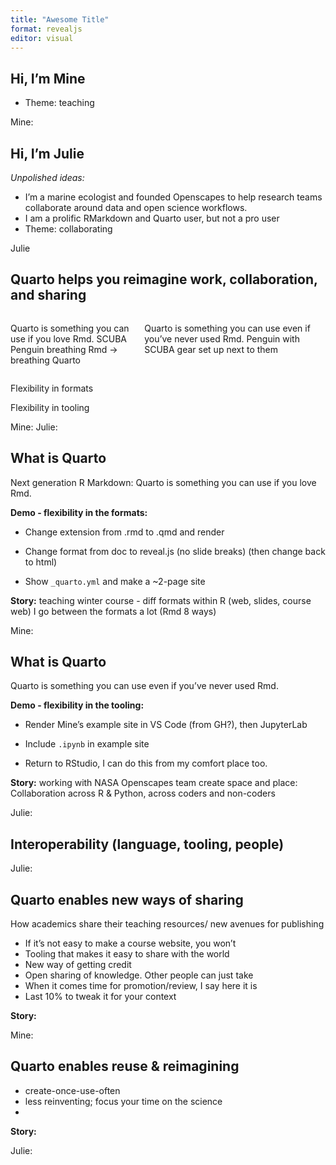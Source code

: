 ```yaml
---
title: "Awesome Title"
format: revealjs
editor: visual
---
```


## Hi, I'm Mine

-   Theme: teaching

::: {.notes}
Mine:
:::

## Hi, I'm Julie

*Unpolished ideas:*

-   I'm a marine ecologist and founded Openscapes to help research teams collaborate around data and open science workflows.
-   I am a prolific RMarkdown and Quarto user, but not a pro user
-   Theme: collaborating

::: {.notes}
Julie
:::

## Quarto helps you reimagine work, collaboration, and sharing



:::: {.columns}

::: {.column width="40%"}
Quarto is something you can use if you love Rmd.
SCUBA Penguin breathing Rmd -> breathing Quarto
:::

::: {.column width="60%"}
Quarto is something you can use even if you’ve never used Rmd.
Penguin with SCUBA gear set up next to them
:::

::::

Flexibility in formats

Flexibility in tooling

::: {.notes}
Mine: 
Julie:
:::

## What is Quarto

Next generation R Markdown: Quarto is something you can use if you love Rmd.

**Demo - flexibility in the formats:**

-   Change extension from .rmd to .qmd and render

-   Change format from doc to reveal.js (no slide breaks) (then change back to html)

-   Show `_quarto.yml` and make a \~2-page site

**Story:** teaching winter course - diff formats within R (web, slides, course web) I go between the formats a lot (Rmd 8 ways)

::: {.notes}
Mine: 
:::

## What is Quarto

Quarto is something you can use even if you've never used Rmd.

**Demo - flexibility in the tooling:**

-   Render Mine's example site in VS Code (from GH?), then JupyterLab

-   Include `.ipynb` in example site

-   Return to RStudio, I can do this from my comfort place too.

**Story:** working with NASA Openscapes team create space and place: Collaboration across R & Python, across coders and non-coders

::: notes
Julie:
:::

## Interoperability (language, tooling, people)

::: notes
Julie:
:::

## Quarto enables new ways of sharing

How academics share their teaching resources/ new avenues for publishing

- If it’s not easy to make a course website, you won’t
- Tooling that makes it easy to share with the world 
- New way of getting credit
- Open sharing of knowledge. Other people can just take
- When it comes time for promotion/review, I say here it is
- Last 10% to tweak it for your context

**Story:**

::: notes
Mine:
:::

## Quarto enables reuse & reimagining

- create-once-use-often
- less reinventing; focus your time on the science
- 

**Story:**

::: notes
Julie:
:::
